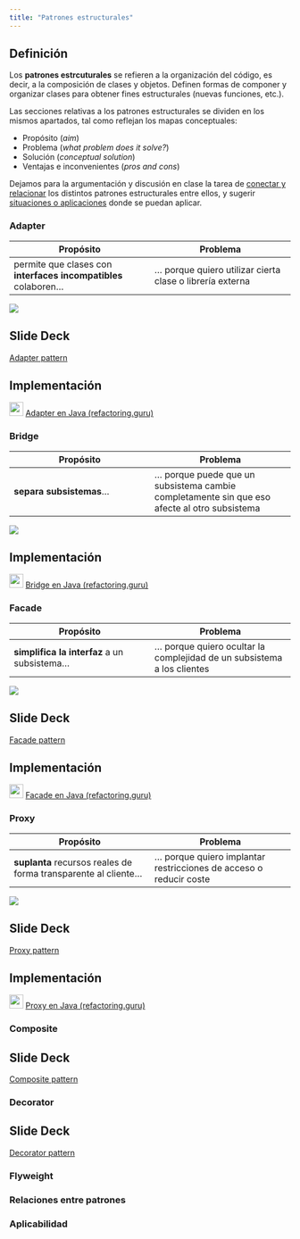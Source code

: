 ```yaml
---
title: "Patrones estructurales"
---
```


::: {.callout-note}
# Definición

Los **patrones estrcuturales** se refieren a la organización del código, es decir, a la composición de clases y objetos. Definen formas de componer y organizar clases para obtener fines estructurales (nuevas funciones, etc.).

:::


Las secciones relativas a los patrones estructurales se dividen en los mismos apartados, tal como reflejan los mapas conceptuales:

- Propósito (*aim*)
- Problema (*what problem does it solve?*)
- Solución (*conceptual solution*)
- Ventajas e inconvenientes (*pros and cons*)

Dejamos para la argumentación y discusión en clase la tarea de [conectar y relacionar](#relaciones-entre-patrones) los distintos patrones estructurales entre ellos, y sugerir [situaciones o aplicaciones](#aplicabilidad) donde se puedan aplicar.


### Adapter


| Propósito |  Problema |
|-----------|-----------|
| permite que clases con **interfaces incompatibles** colaboren...  | ... porque quiero utilizar cierta clase o librería externa |


::: column-screen-inset-right

![](../images/concept-maps/ADAPTER-map.png)

:::



::: {.callout-tip icon=false}
# Slide Deck 

::: slides
[Adapter pattern ](https://cgranell.github.io/ei1039/slides/TE5_adapter.html)
:::

:::


::: {.callout-tip icon=false}
# Implementación

![](https://refactoring.guru/images/content-public/logos/logo-new.png?id=97d554614702483f31e38b32e82d8e34){width=25} [Adapter en Java (refactoring.guru)](https://refactoring.guru/es/design-patterns/adapter/java/example#lang-features)

:::


### Bridge

| Propósito |  Problema |
|-----------|-----------|
| **separa subsistemas**... | ... porque puede que un subsistema cambie completamente sin que eso afecte al otro subsistema |



::: column-screen-inset-right

![](../images/concept-maps/BRIDGE-map.png)

:::


::: {.callout-tip icon=false}
# Implementación

![](https://refactoring.guru/images/content-public/logos/logo-new.png?id=97d554614702483f31e38b32e82d8e34){width=25} [Bridge en Java (refactoring.guru)](https://refactoring.guru/es/design-patterns/bridge/java/example#lang-features)

:::


### Facade 


| Propósito |  Problema |
|-----------|-----------|
| **simplifica la interfaz** a un subsistema... | ... porque quiero ocultar la complejidad de un subsistema a los clientes |



::: column-screen-inset-right

![](../images/concept-maps/FACADE-map.png)

:::

::: {.callout-tip icon=false}
# Slide Deck 

[Facade pattern](https://cgranell.github.io/ei1039/slides/TE5_facade.html)

:::


::: {.callout-tip icon=false}
# Implementación

![](https://refactoring.guru/images/content-public/logos/logo-new.png?id=97d554614702483f31e38b32e82d8e34){width=25} [Facade en Java (refactoring.guru)](https://refactoring.guru/es/design-patterns/facade/java/example#lang-features)

:::


### Proxy



| Propósito |  Problema |
|-----------|-----------|
| **suplanta** recursos reales de forma transparente al cliente... | ... porque quiero implantar restricciones de acceso o reducir coste |



::: column-screen-inset-right

![](../images/concept-maps/PROXY-map.png)

:::

::: {.callout-tip icon=false}
# Slide Deck

[Proxy pattern](https://cgranell.github.io/ei1039/slides/TE5_proxy.html)

:::


::: {.callout-tip icon=false}
# Implementación

![](https://refactoring.guru/images/content-public/logos/logo-new.png?id=97d554614702483f31e38b32e82d8e34){width=25} [Proxy en Java (refactoring.guru)](https://refactoring.guru/es/design-patterns/proxy/java/example#lang-features)

:::



### Composite

::: {.callout-tip icon=false}
# Slide Deck

[Composite pattern](https://cgranell.github.io/ei1039/slides/TE6_composite.html)

:::

### Decorator



::: {.callout-tip icon=false}
## Slide Deck 

[Decorator pattern](https://cgranell.github.io/ei1039/slides/TE6_decorator.html)

:::


### Flyweight
 
 
### Relaciones entre patrones



### Aplicabilidad



